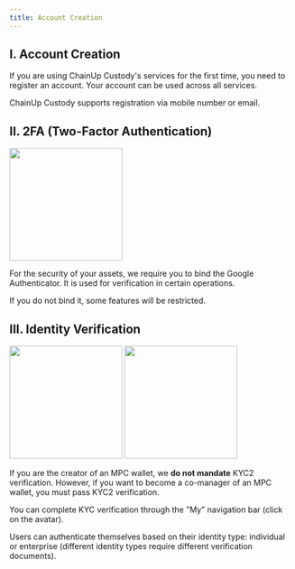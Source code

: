```yaml
---
title: Account Creation
---
```


## I. Account Creation

If you are using ChainUp Custody's services for the first time, you need to register an account. Your account can be used across all services.

ChainUp Custody supports registration via mobile number or email.

## II. 2FA (Two-Factor Authentication)

<div className="w-full flex items-center justify-center">
    <img src="/images/quickstart/2fa.png" width="200"/>
</div>

For the security of your assets, we require you to bind the Google Authenticator. It is used for verification in certain operations.

<Warning>
If you do not bind it, some features will be restricted.
</Warning>

## III. Identity Verification

<div className="w-full flex items-center justify-center">
    <CardGroup cols={2}>
        <img src="/images/quickstart/login-auth1_en.jpg" width="200"/>
        <img src="/images/quickstart/login-auth2_en.jpg" width="200"/>
    </CardGroup>
</div>

If you are the creator of an MPC wallet, we **do not mandate** KYC2 verification. However, if you want to become a co-manager of an MPC wallet, you must pass KYC2 verification.

You can complete KYC verification through the "My" navigation bar (click on the avatar).

Users can authenticate themselves based on their identity type: individual or enterprise (different identity types require different verification documents).